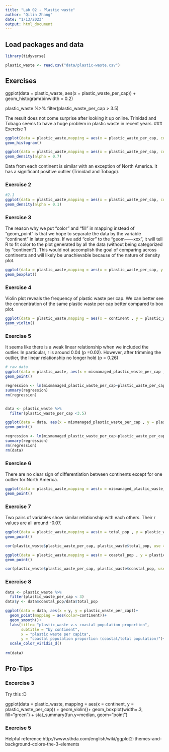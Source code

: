 ```yaml
---
title: "Lab 02 - Plastic waste"
author: "Qilin Zhang"
date: "1/13/2023"
output: html_document
---
```


## Load packages and data

```r
library(tidyverse) 
```

```r
plastic_waste <- read.csv("data/plastic-waste.csv")
```

## Exercises
ggplot(data = plastic_waste, aes(x = plastic_waste_per_cap)) +
  geom_histogram(binwidth = 0.2)
  
plastic_waste %>%
  filter(plastic_waste_per_cap > 3.5)
  
The result does not come surprise after looking it up online. Trinidad and Tobago seems to have a huge problem in plastic waste in recent years.
### Exercise 1

```r
ggplot(data = plastic_waste,mapping = aes(x = plastic_waste_per_cap, color = continent, fill = continent))+
geom_histogram()

ggplot(data = plastic_waste,mapping = aes(x = plastic_waste_per_cap, color = continent, fill = continent))+
geom_density(alpha = 0.7)
```
Data from each continent is similar with an exception of North America. It has a significant positive outlier (Trinidad and Tobago).


### Exercise 2

```r
#2.1
ggplot(data = plastic_waste,mapping = aes(x = plastic_waste_per_cap, color = continent, fill = continent))+
geom_density(alpha = 0.1)
```

### Exercise 3
The reason why we put "color" and "fill" in mapping instead of "geom_point" is that we hope to separate the data by the variable "continent" in later graphs. If we add "color" to the "geom——xxx", it will tell R to fit color to the plot generated by all the data (without being categorized by "continent"). This would not accomplish the goal of comparing across continents and will likely be unachievable because of the nature of density plot. 

```r
ggplot(data = plastic_waste,mapping = aes(x = plastic_waste_per_cap, y = continent))+
geom_boxplot()
```

### Exercise 4

Violin plot reveals the frequency of plastic waste per cap. We can better see the concentration of the same plastic waste per cap better compared to box plot.

```r
ggplot(data = plastic_waste,mapping = aes(x = continent , y = plastic_waste_per_cap))+
geom_violin()
```

### Exercise 5
It seems like there is a weak linear relationship when we included the outlier. In particular, r is around 0.04 (p =0.02).
However, after trimming the outlier, the linear relationship no longer hold (p = 0.26)

```r
# raw data
ggplot(data = plastic_waste, aes(x = mismanaged_plastic_waste_per_cap , y = plastic_waste_per_cap))+
geom_point()

regression <- lm(mismanaged_plastic_waste_per_cap~plastic_waste_per_cap, data =plastic_waste)
summary(regression)
rm(regression)


data <- plastic_waste %>%
  filter(plastic_waste_per_cap <3.5)

ggplot(data = data, aes(x = mismanaged_plastic_waste_per_cap , y = plastic_waste_per_cap))+
geom_point()

regression <- lm(mismanaged_plastic_waste_per_cap~plastic_waste_per_cap, data =data)
summary(regression)
rm(regression)
rm(data)


```

### Exercise 6
There are no clear sign of differentiation between continents except for one outlier for North America. 

```r
ggplot(data = plastic_waste,mapping = aes(x = mismanaged_plastic_waste_per_cap , y = plastic_waste_per_cap, color= continent))+
geom_point()
```

### Exercise 7

Two pairs of variables show similar relationship with each others. Their r values are all around -0.07.

```r
ggplot(data = plastic_waste,mapping = aes(x = total_pop , y = plastic_waste_per_cap, color= continent))+
geom_point()

cor(plastic_waste$plastic_waste_per_cap, plastic_waste$total_pop, use = "pairwise.complete.obs")
```

```r
ggplot(data = plastic_waste,mapping = aes(x = coastal_pop , y = plastic_waste_per_cap, color= continent))+
geom_point()

cor(plastic_waste$plastic_waste_per_cap, plastic_waste$coastal_pop, use = "pairwise.complete.obs")
```

### Exercise 8

```r
data <- plastic_waste %>%
  filter(plastic_waste_per_cap < 3)
data$y <- data$coastal_pop/data$total_pop

ggplot(data = data, aes(x = y, y = plastic_waste_per_cap))+
  geom_point(mapping = aes(color=continent))+
  geom_smooth()+
  labs(title= "plastic_waste v.s coastal population proportion",
       subtitle = "by continent",
       x = "plastic waste per capita",
       y = "coastal population proportion (coastal/total population)")+
  scale_color_viridis_d()
  
rm(data)
```

## Pro-Tips

### Excercise 3

Try this :D

ggplot(data = plastic_waste, 
       mapping = aes(x = continent, 
                     y = plastic_waste_per_cap)) +
  geom_violin()+
  geom_boxplot(width=.3, fill="green") +
  stat_summary(fun.y=median, geom="point") 
  
### Exercise 5 

Helpful reference:http://www.sthda.com/english/wiki/ggplot2-themes-and-background-colors-the-3-elements



